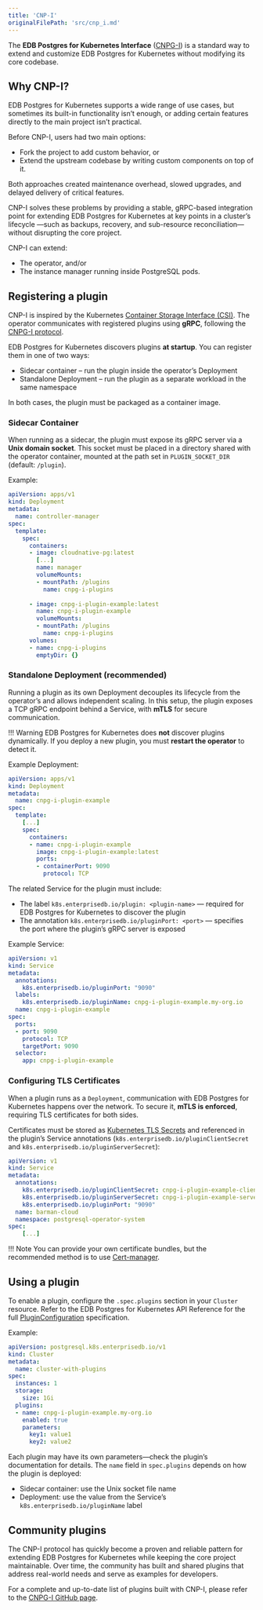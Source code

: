 ```yaml
---
title: 'CNP-I'
originalFilePath: 'src/cnp_i.md'
---
```




The **EDB Postgres for Kubernetes Interface** ([CNPG-I](https://github.com/cloudnative-pg/cnpg-i))
is a standard way to extend and customize EDB Postgres for Kubernetes without modifying its
core codebase.

## Why CNP-I?

EDB Postgres for Kubernetes supports a wide range of use cases, but sometimes its built-in
functionality isn’t enough, or adding certain features directly to the main
project isn’t practical.

Before CNP-I, users had two main options:

-   Fork the project to add custom behavior, or
-   Extend the upstream codebase by writing custom components on top of it.

Both approaches created maintenance overhead, slowed upgrades, and delayed delivery of critical features.

CNP-I solves these problems by providing a stable, gRPC-based integration
point for extending EDB Postgres for Kubernetes at key points in a cluster’s lifecycle —such
as backups, recovery, and sub-resource reconciliation— without disrupting the
core project.

CNP-I can extend:

-   The operator, and/or
-   The instance manager running inside PostgreSQL pods.

## Registering a plugin

CNP-I is inspired by the Kubernetes
[Container Storage Interface (CSI)](https://kubernetes.io/blog/2019/01/15/container-storage-interface-ga/).
The operator communicates with registered plugins using **gRPC**, following the
[CNPG-I protocol](https://github.com/cloudnative-pg/cnpg-i/blob/main/docs/protocol.md).

EDB Postgres for Kubernetes discovers plugins **at startup**. You can register them in one of two ways:

-   Sidecar container – run the plugin inside the operator’s Deployment
-   Standalone Deployment – run the plugin as a separate workload in the same
    namespace

In both cases, the plugin must be packaged as a container image.

### Sidecar Container

When running as a sidecar, the plugin must expose its gRPC server via a **Unix
domain socket**. This socket must be placed in a directory shared with the
operator container, mounted at the path set in `PLUGIN_SOCKET_DIR` (default:
`/plugin`).

Example:

```yaml
apiVersion: apps/v1
kind: Deployment
metadata:
  name: controller-manager
spec:
  template:
    spec:
      containers:
      - image: cloudnative-pg:latest
        [...]
        name: manager
        volumeMounts:
        - mountPath: /plugins
          name: cnpg-i-plugins
            
      - image: cnpg-i-plugin-example:latest
        name: cnpg-i-plugin-example
        volumeMounts:
        - mountPath: /plugins
          name: cnpg-i-plugins
      volumes:
      - name: cnpg-i-plugins
        emptyDir: {}
```

### Standalone Deployment (recommended)

Running a plugin as its own Deployment decouples its lifecycle from the
operator’s and allows independent scaling. In this setup, the plugin exposes a
TCP gRPC endpoint behind a Service, with **mTLS** for secure communication.

!!! Warning
    EDB Postgres for Kubernetes does **not** discover plugins dynamically. If you deploy a new
    plugin, you must **restart the operator** to detect it.

Example Deployment:

```yaml
apiVersion: apps/v1
kind: Deployment
metadata:
  name: cnpg-i-plugin-example
spec:
  template:
    [...]
    spec:
      containers:
      - name: cnpg-i-plugin-example
        image: cnpg-i-plugin-example:latest
        ports:
        - containerPort: 9090
          protocol: TCP
```

The related Service for the plugin must include:

-   The label `k8s.enterprisedb.io/plugin: <plugin-name>` — required for EDB Postgres for Kubernetes to
    discover the plugin
-   The annotation `k8s.enterprisedb.io/pluginPort: <port>` — specifies the port where the
    plugin’s gRPC server is exposed

Example Service:

```yaml
apiVersion: v1
kind: Service
metadata:
  annotations:
    k8s.enterprisedb.io/pluginPort: "9090"
  labels:
    k8s.enterprisedb.io/pluginName: cnpg-i-plugin-example.my-org.io
  name: cnpg-i-plugin-example
spec:
  ports:
  - port: 9090
    protocol: TCP
    targetPort: 9090
  selector:
    app: cnpg-i-plugin-example
```

### Configuring TLS Certificates

When a plugin runs as a `Deployment`, communication with EDB Postgres for Kubernetes happens
over the network. To secure it, **mTLS is enforced**, requiring TLS
certificates for both sides.

Certificates must be stored as [Kubernetes TLS Secrets](https://kubernetes.io/docs/concepts/configuration/secret/#tls-secrets)
and referenced in the plugin’s Service annotations
(`k8s.enterprisedb.io/pluginClientSecret` and `k8s.enterprisedb.io/pluginServerSecret`):

```yaml
apiVersion: v1
kind: Service
metadata:
  annotations:
    k8s.enterprisedb.io/pluginClientSecret: cnpg-i-plugin-example-client-tls
    k8s.enterprisedb.io/pluginServerSecret: cnpg-i-plugin-example-server-tls
    k8s.enterprisedb.io/pluginPort: "9090"
  name: barman-cloud
  namespace: postgresql-operator-system
spec:
    [...]
```

!!! Note
    You can provide your own certificate bundles, but the recommended method is
    to use [Cert-manager](https://cert-manager.io).

## Using a plugin

To enable a plugin, configure the `.spec.plugins` section in your `Cluster`
resource. Refer to the EDB Postgres for Kubernetes API Reference for the full
[PluginConfiguration](https://cloudnative-pg.io/documentation/current/cloudnative-pg.v1/#postgresql-k8s-enterprisedb-io-v1-PluginConfiguration)
specification.

Example:

```yaml
apiVersion: postgresql.k8s.enterprisedb.io/v1
kind: Cluster
metadata:
  name: cluster-with-plugins
spec:
  instances: 1
  storage:
    size: 1Gi
  plugins:
  - name: cnpg-i-plugin-example.my-org.io
    enabled: true
    parameters:
      key1: value1
      key2: value2
```

Each plugin may have its own parameters—check the plugin’s documentation for
details. The `name` field in `spec.plugins` depends on how the plugin is
deployed:

-   Sidecar container: use the Unix socket file name
-   Deployment: use the value from the Service’s `k8s.enterprisedb.io/pluginName` label

## Community plugins

The CNP-I protocol has quickly become a proven and reliable pattern for
extending EDB Postgres for Kubernetes while keeping the core project maintainable.
Over time, the community has built and shared plugins that address real-world
needs and serve as examples for developers.

For a complete and up-to-date list of plugins built with CNP-I, please refer to the
[CNPG-I GitHub page](https://github.com/cloudnative-pg/cnpg-i?tab=readme-ov-file#projects-built-with-cnpg-i).
